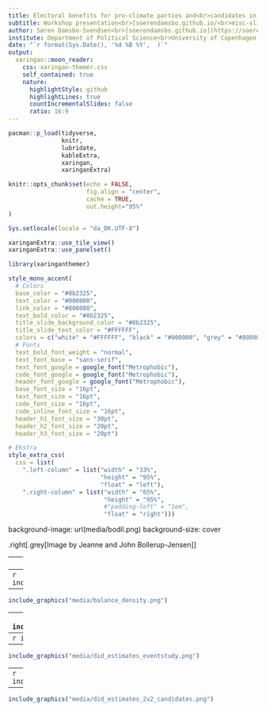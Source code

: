```yaml
---
title: Electoral benefits for pro-climate parties and<br>candidates in the wake of extreme weather events
subtitle: Workshop presentation<br>[soerendamsbo.github.io/<br>misc-slides/goteborg2022.html](https://soerendamsbo.github.io/misc-slides/goteborg2022.html)<br>Göteborg
author: Søren Damsbo-Svendsen<br>[soerendamsbo.github.io](https://soerendamsbo.github.io)<br>PhD fellow
institute: Department of Political Science<br>University of Copenhagen
date: "`r format(Sys.Date(), '%d %B %Y',  )`"
output:
  xaringan::moon_reader:
    css: xaringan-themer.css
    self_contained: true
    nature:
      highlightStyle: github
      highlightLines: true
      countIncrementalSlides: false
      ratio: 16:9
---
```


```r
pacman::p_load(tidyverse, 
               knitr, 
               lubridate, 
               kableExtra,
               xaringan,
               xaringanExtra)

knitr::opts_chunk$set(echo = FALSE, 
                      fig.align = "center", 
                      cache = TRUE,
                      out.height="95%"
)

Sys.setlocale(locale = "da_DK.UTF-8")

xaringanExtra::use_tile_view()
xaringanExtra::use_panelset()
```

```r
library(xaringanthemer)

style_mono_accent(
  # Colors
  base_color = "#8b2325",
  text_color = "#000000", 
  link_color = "#808080", 
  text_bold_color = "#8b2325",
  title_slide_background_color = "#8b2325",
  title_slide_text_color = "#FFFFFF",
  colors = c("white" = "#FFFFFF", "black" = "#000000", "grey" = "#808080", "kingblue" = "#0D0668", "lightgrey" = "#CDCEC6"),
  # Fonts
  text_bold_font_weight = "normal",
  text_font_base = "sans-serif",
  text_font_google = google_font("Metrophobic"),
  code_font_google = google_font("Metrophobic"),
  header_font_google = google_font("Metrophobic"),
  base_font_size = "16pt",
  text_font_size = "16pt",
  code_font_size = "16pt",
  code_inline_font_size = "16pt",
  header_h1_font_size = "30pt",
  header_h2_font_size = "20pt",
  header_h3_font_size = "20pt")

# Ekstra
style_extra_css(
  css = list(
    ".left-column" = list("width" = "33%",
                          "height" = "95%",
                          "float" = "left"),
    ".right-column" = list("width" = "65%",
                           "height" = "95%",
                           #"padding-left" = "1em",
                           "float" = "right")))
```

background-image: url(media/bodil.png)
background-size: cover

.right[.grey[Image by Jeanne and John Bollerup-Jensen]]

---
```r
include_graphics("media/flooding_map_total.png")
```

---
```r
include_graphics("media/parallel_trends_plot_main.png")
```

---
```r
include_graphics("media/balance_density.png")
```

---
```r
include_graphics("media/parallel_trends_plot_all.png")
```

---
```r
include_graphics("media/did_estimates_2x2.png")
```

---
```r
include_graphics("media/did_estimates_eventstudy.png")
```

---
```r
include_graphics("media/did_estimates_2x2_candidates_table.png")
```

---
```r
include_graphics("media/did_estimates_2x2_candidates.png")
```